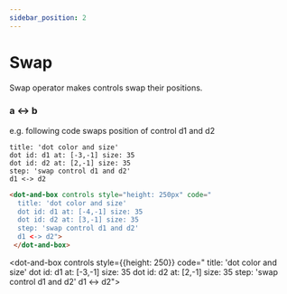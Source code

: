 ```yaml
---
sidebar_position: 2
---
```


# Swap

Swap operator makes controls swap their positions.

### a **\<->** b

e.g. following code swaps position of control d1 and d2

```dabl tab showLineNumbers
title: 'dot color and size'
dot id: d1 at: [-3,-1] size: 35
dot id: d2 at: [2,-1] size: 35
step: 'swap control d1 and d2'
d1 <-> d2
```
```html tab showLineNumbers
<dot-and-box controls style="height: 250px" code="
  title: 'dot color and size'
  dot id: d1 at: [-4,-1] size: 35
  dot id: d2 at: [3,-1] size: 35
  step: 'swap control d1 and d2'
  d1 <-> d2">
 </dot-and-box>
```

<dot-and-box controls style={{height: 250}} code="
   title: 'dot color and size'
   dot id: d1 at: [-3,-1] size: 35
   dot id: d2 at: [2,-1] size: 35
   step: 'swap control d1 and d2'
   d1 <-> d2">
 </dot-and-box>
